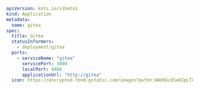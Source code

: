 ```yaml
apiVersion: kots.io/v1beta1
kind: Application
metadata:
  name: gitea
spec:
  title: Gitea
  statusInformers:
    - deployment/gitea
  ports:
    - serviceName: "gitea"
      servicePort: 3000
      localPort: 8888
      applicationUrl: "http://gitea"
  icon: https://encrypted-tbn0.gstatic.com/images?q=tbn:ANd9GcQSa6IpLT8VVWQDXoPuirydW6MC_BfKnuCOZA&usqp=CAU
```        